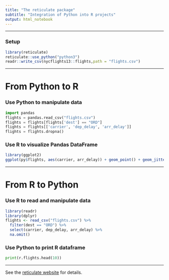 ```yaml
---
title: "The reticulate package"
subtitle: "Integration of Python into R projects"
output: html_notebook
---
```


***

### Setup

```r
library(reticulate)
reticulate::use_python("python3")
readr::write_csv(nycflights13::flights,path = "flights.csv")
```

***

# From Python to R


### Use Python to manipulate data

```python
import pandas
flights = pandas.read_csv("flights.csv")
flights = flights[flights['dest'] == "ORD"]
flights = flights[['carrier', 'dep_delay', 'arr_delay']]
flights = flights.dropna()
```

### Use R to visualize Pandas DataFrame

```r
library(ggplot2)
ggplot(py$flights, aes(carrier, arr_delay)) + geom_point() + geom_jitter()
```

***

# From R to Python

### Use R to read and manipulate data

```r
library(readr)
library(dplyr)
flights <- read_csv("flights.csv") %>%
  filter(dest == "ORD") %>%
  select(carrier, dep_delay, arr_delay) %>%
  na.omit()
```

### Use Python to print R dataframe

```python
print(r.flights.head(10))
```

***

See the [reticulate website](https://rstudio.github.io/reticulate/index.html) for details.

